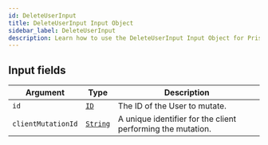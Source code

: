 ```yaml
---
id: DeleteUserInput
title: DeleteUserInput Input Object
sidebar_label: DeleteUserInput
description: Learn how to use the DeleteUserInput Input Object for Prismatic's API.
---
```


## Input fields

| Argument           | Type                                     | Description                                                 |
| ------------------ | ---------------------------------------- | ----------------------------------------------------------- |
| `id`               | [`ID`](api/schema/scalar/ID.mdx)         | The ID of the User to mutate.                               |
| `clientMutationId` | [`String`](api/schema/scalar/String.mdx) | A unique identifier for the client performing the mutation. |

